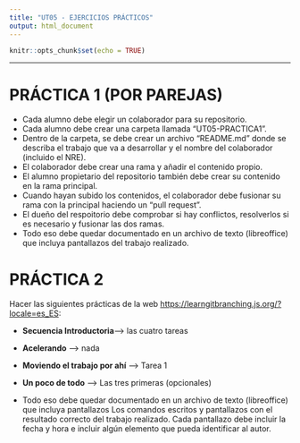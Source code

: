 ```yaml
---
title: "UT05 - EJERCICIOS PRÁCTICOS"
output: html_document
---
```


```r
knitr::opts_chunk$set(echo = TRUE)
```

--- 

# PRÁCTICA 1 (POR PAREJAS)
- Cada alumno debe elegir un colaborador para su repositorio.
- Cada alumno debe crear una carpeta llamada "UT05-PRACTICA1".
- Dentro de la carpeta, se debe crear un archivo "README.md" donde se describa el 
trabajo que va a desarrollar y el nombre del colaborador (incluido el NRE).
- El colaborador debe crear una rama y añadir el contenido propio.
- El alumno propietario del repositorio también debe crear su contenido en la rama principal.
- Cuando hayan subido los contenidos, el colaborador debe fusionar su rama con la principal haciendo un "pull request".
- El dueño del respoitorio debe comprobar si hay conflictos, resolverlos si es necesario y fusionar las dos ramas.
- Todo eso debe quedar documentado en un archivo de texto (libreoffice) que incluya pantallazos del trabajo realizado.


# PRÁCTICA 2
Hacer las siguientes prácticas de la web [https://learngitbranching.js.org/?locale=es_ES](https://learngitbranching.js.org/?locale=es_ES):

- **Secuencia Introductoria**--> las cuatro tareas
- **Acelerando** --> nada
- **Moviendo el trabajo por ahí** --> Tarea 1
- **Un poco de todo** --> Las tres primeras (opcionales)

- Todo eso debe quedar documentado en un archivo de texto (libreoffice) que incluya pantallazos Los comandos escritos y pantallazos con el resultado correcto del trabajo realizado. Cada pantallazo debe incluir la fecha y hora e incluir algún elemento que pueda identificar al autor.



